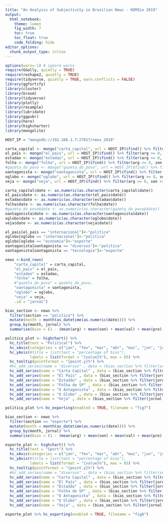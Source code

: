 ---
title: "An Analysis of Subjectivity in Brazilian News - KDMILe 2019"
output: 
  html_notebook:
    theme: lumen
    fig_width: 7
    toc: true
    toc_float: true
    code_folding: hide
editor_options: 
  chunk_output_type: inline
---

```{r}
options(warn=-1) # ignore warns
require(GGally, quietly = TRUE)
require(reshape2, quietly = TRUE)
require(tidyverse, quietly = TRUE, warn.conflicts = FALSE)
library(ggfortify)
library(cluster)
library(broom)
library(tidyverse)
library(plotly)
library(resample)
library(lubridate)
library(ggpubr)
library(here)
library(highcharter)
library(mongolite)

HOST_IP = "mongodb://192.168.1.7:27017/news_2018"
```

```{r}
carta_capital <- mongo("carta_capital", url = HOST_IP)$find() %>% filter(arg >= 0, sen >= 0, val >= 0, pre >= 0, mod >= 0)
el_pais <- mongo("el_pais", url = HOST_IP)$find() %>% filter(arg >= 0, sen >= 0, val >= 0, pre >= 0, mod >= 0)
estadao <- mongo("estadao", url = HOST_IP)$find() %>% filter(arg >= 0, sen >= 0, val >= 0, pre >= 0, mod >= 0)
folha <- mongo("folha", url = HOST_IP)$find() %>% filter(arg >= 0, sen >= 0, val >= 0, pre >= 0, mod >= 0)
#gazeta_do_povo <- mongo("gazeta_do_povo", url = HOST_IP)$find() %>% filter(arg >= 0, sen >= 0, val >= 0, pre >= 0, mod >= 0)
oantagonista <- mongo("oantagonista", url = HOST_IP)$find() %>% filter(arg >= 0, sen >= 0, val >= 0, pre >= 0, mod >= 0)
oglobo <- mongo("oglobo", url = HOST_IP)$find() %>% filter(arg >= 0, sen >= 0, val >= 0, pre >= 0, mod >= 0)
veja <- mongo("veja", url = HOST_IP)$find() %>% filter(arg >= 0, sen >= 0, val >= 0, pre >= 0, mod >= 0)

carta_capital$date <- as.numeric(as.character(carta_capital$date))
el_pais$date <- as.numeric(as.character(el_pais$date))
estadao$date <- as.numeric(as.character(estadao$date))
folha$date <- as.numeric(as.character(folha$date))
#gazeta_do_povo$date <- as.numeric(as.character(gazeta_do_povo$date))
oantagonista$date <- as.numeric(as.character(oantagonista$date))
oglobo$date <- as.numeric(as.character(oglobo$date))
veja$date <- as.numeric(as.character(veja$date))

el_pais[el_pais == "internacional"]<-"politica"
oglobo[oglobo == "internacional"]<-"politica"
oglobo[oglobo == "economia"]<-"esporte"
oantagonista[oantagonista == "diversos"]<-"politica"
oantagonista[oantagonista == "tecnologia"]<-"esporte"

news <-bind_rows(
    "carta_capital" = carta_capital,
    "el_pais" = el_pais,
    "estadao" = estadao, 
    "folha" = folha, 
    #"gazeta_do_povo" = gazeta_do_povo,
    "oantagonista" = oantagonista,
    "oglobo" = oglobo,
    "veja" = veja,
    .id = "jornal")
```


```{r}
bias_section <- news %>%
  filter(section == "politica") %>%
  mutate(month = month(as_datetime(as.numeric(date)))) %>%
  group_by(month, jornal) %>%
  summarise(bias = (1 - (mean(arg) + mean(sen) + mean(val) + mean(pre) + mean(mod)) / 5) * 100)

politica_plot <- highchart() %>% 
  hc_title(text = "Political") %>%
  hc_xAxis(categories = c("jan", "fev", "mar", "abr", "mai", "jun", "jul", "ago", "set", "out", "nov", "dez")) %>% 
  hc_yAxis(#title = list(text = "percentage of bias"),
           labels = list(format = "{value}%"), max = 85) %>% 
  hc_tooltip(pointFormat = "{point.y}%") %>% 
  #hc_add_series(name = "diversos" , data = (bias_section %>% filter(section == "diversos"))$bias) %>%  
  hc_add_series(name = "Carta Capital" , data = (bias_section %>% filter(jornal == "carta_capital"))$bias) %>%  
  hc_add_series(name = "El País" , data = (bias_section %>% filter(jornal == "el_pais"))$bias) %>% 
  hc_add_series(name = "Estadão" , data = (bias_section %>% filter(jornal == "estadao"))$bias) %>% 
  hc_add_series(name = "Folha de SP" , data = (bias_section %>% filter(jornal == "folha"))$bias) %>% 
  hc_add_series(name = "O Antagonista" , data = (bias_section %>% filter(jornal == "oantagonista"))$bias) %>% 
  hc_add_series(name = "O Globo" , data = (bias_section %>% filter(jornal == "oglobo"))$bias) %>% 
  hc_add_series(name = "Veja" , data = (bias_section %>% filter(jornal == "veja"))$bias)

politica_plot %>% hc_exporting(enabled = TRUE, filename = "fig7")
```

```{r}
bias_section <- news %>%
  filter(section == "esporte") %>%
  mutate(month = month(as_datetime(as.numeric(date)))) %>%
  group_by(month, jornal) %>%
  summarise(bias = (1 - (mean(arg) + mean(sen) + mean(val) + mean(pre) + mean(mod)) / 5) * 100)

esporte_plot <- highchart() %>% 
  hc_title(text = "Sport") %>%
  hc_xAxis(categories = c("jan", "fev", "mar", "abr", "mai", "jun", "jul", "ago", "set", "out", "nov", "dez")) %>% 
  hc_yAxis(#title = list(text = "percentage of bias"),
           labels = list(format = "{value}%"), max = 85) %>% 
  hc_tooltip(pointFormat = "{point.y}%") %>% 
  #hc_add_series(name = "diversos" , data = (bias_section %>% filter(section == "diversos"))$bias) %>%  
  hc_add_series(name = "Carta Capital" , data = (bias_section %>% filter(jornal == "carta_capital"))$bias) %>%  
  hc_add_series(name = "El País" , data = (bias_section %>% filter(jornal == "el_pais"))$bias) %>% 
  hc_add_series(name = "Estadão" , data = (bias_section %>% filter(jornal == "estadao"))$bias) %>% 
  hc_add_series(name = "Folha de SP" , data = (bias_section %>% filter(jornal == "folha"))$bias) %>% 
  hc_add_series(name = "O Antagonista" , data = (bias_section %>% filter(jornal == "oantagonista"))$bias) %>% 
  hc_add_series(name = "O Globo" , data = (bias_section %>% filter(jornal == "oglobo"))$bias) %>% 
  hc_add_series(name = "Veja" , data = (bias_section %>% filter(jornal == "veja"))$bias)

esporte_plot %>% hc_exporting(enabled = TRUE, filename = "fig8")
```
